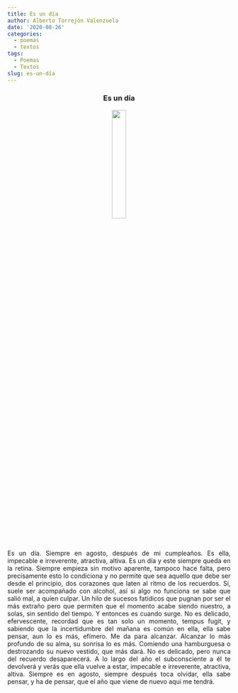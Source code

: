 ```yaml
---
title: Es un día
author: Alberto Torrejón Valenzuela
date: '2020-08-26'
categories:
  - poemas
  - textos
tags:
  - Poemas
  - Textos
slug: es-un-día
---
```


<center> <h3>**Es un día **</h3> </center>

<center> ![](/text/2020-08-26-es-un-día_files/PG.JPG){width=25% height=25%} </center>

<p style = 'text-align:justify'> Es un día. Siempre en agosto, después de mi cumpleaños. Es ella, impecable e irreverente, atractiva, altiva. Es un día y este siempre queda en la retina. Siempre empieza sin motivo aparente, tampoco hace falta, pero precisamente esto lo condiciona y no permite que sea aquello que debe ser desde el principio, dos corazones que laten al ritmo de los recuerdos. Sí, suele ser acompañado con alcohol, así si algo no funciona se sabe que salió mal, a quien culpar. Un hilo de sucesos fatídicos que pugnan por ser el más extraño pero que permiten que el momento acabe siendo nuestro, a solas, sin sentido del tiempo. Y entonces es cuando surge. No es delicado, efervescente, recordad que es tan solo un momento, tempus fugit, y sabiendo que la incertidumbre del mañana es común en ella, ella sabe pensar, aun lo es más, efímero. Me da para alcanzar. Alcanzar lo más profundo de su alma, su sonrisa lo es más. Comiendo una hamburguesa o destrozando su nuevo vestido, que más dará. No es delicado, pero nunca del recuerdo desaparecerá. A lo largo del año el subconsciente a él te devolverá y verás que ella vuelve a estar, impecable e irreverente, atractiva, altiva. Siempre es en agosto, siempre después toca olvidar, ella sabe pensar, y ha de pensar, que el año que viene de nuevo aquí me tendrá. </p>

